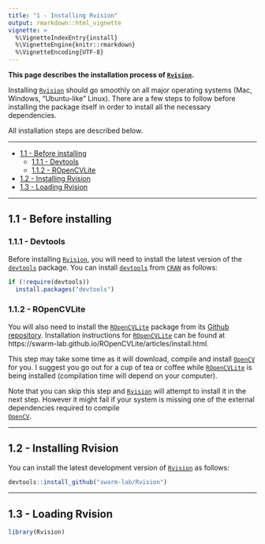 ```yaml
---
title: "1 - Installing Rvision"
output: rmarkdown::html_vignette
vignette: >
  %\VignetteIndexEntry{install}
  %\VignetteEngine{knitr::rmarkdown}
  %\VignetteEncoding{UTF-8}
---
```


__This page describes the installation process of [`Rvision`](https://github.com/swarm-lab/Rvision).__ 

Installing [`Rvision`](https://github.com/swarm-lab/Rvision) should go smoothly 
on all major operating systems (Mac, Windows, "Ubuntu-like" Linux). There are a 
few steps to follow before installing the package itself in order to install all 
the necessary dependencies. 

All installation steps are described below. 

---

+ [1.1 - Before installing ](#before-installing)
    + [1.1.1 - Devtools](#devtools)
    + [1.1.2 - ROpenCVLite](#ropencvlite)
+ [1.2 - Installing Rvision](#installing-rvision)
+ [1.3 - Loading Rvision](#loading-rvision)
  
---

## 1.1 - Before installing

### 1.1.1 - Devtools

Before installing [`Rvision`](https://github.com/swarm-lab/Rvision), you will 
need to install the latest version of the [`devtools`](https://CRAN.R-project.org/package=devtools) 
package. You can install [`devtools`](https://CRAN.R-project.org/package=devtools) 
from [`CRAN`](https://cran.r-project.org) as follows: 

```r
if (!require(devtools))
  install.packages("devtools")
```

### 1.1.2 - ROpenCVLite

You will also need to install the [`ROpenCVLite`](https://github.com/swarm-lab/ROpenCVLite)
package from its [Github repository](https://github.com/swarm-lab/ROpenCVLite). 
Installation instructions for [`ROpenCVLite`](https://github.com/swarm-lab/ROpenCVLite)
can be found at https://swarm-lab.github.io/ROpenCVLite/articles/install.html.

This step may take some time as it will download, compile and install 
[`OpenCV`](https://opencv.org) for you. I suggest you go out for a cup of tea or 
coffee while [`ROpenCVLite`](https://github.com/swarm-lab/ROpenCVLite) is being 
installed (compilation time will depend on your computer). 

Note that you can skip this step and [`Rvision`](https://github.com/swarm-lab/Rvision)
will attempt to install it in the next step. However it might fail if your 
system is missing one of the external dependencies required to compile  
[`OpenCV`](https://opencv.org). 

---

## 1.2 - Installing Rvision

You can install the latest development version of 
[`Rvision`](https://github.com/swarm-lab/Rvision) as follows:

```r
devtools::install_github("swarm-lab/Rvision")
```

---

## 1.3 - Loading Rvision

```r
library(Rvision)
```
